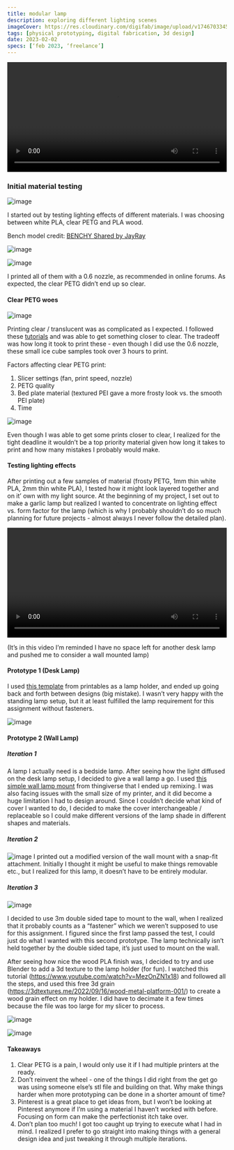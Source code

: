 ```yaml
---
title: modular lamp
description: exploring different lighting scenes
imageCover: https://res.cloudinary.com/digifab/image/upload/v1746703345/portfolio/experiments/lamp/R0000938_Large_lllnds_wgwiww.jpg
tags: [physical prototyping, digital fabrication, 3d design]
date: 2023-02-02
specs: [‘feb 2023, ‘freelance’]
---
```


<video width="100%" controls>
  <source
    src="https://res.cloudinary.com/digifab/video/upload/v1715214520/digital-fab/a6/lampvid_kn0kfl.mp4
  "
    type="video/mp4"
  />
</video>

### Initial material testing

![image](https://res.cloudinary.com/digifab/image/upload/v1714612599/digital-fab/a6/LIGHTSON_RL_t4vpzh.gif)

I started out by testing lighting effects of different materials. I was choosing between white PLA, clear PETG and PLA wood.

Bench model credit: [BENCHY Shared by JayRay](https://makerworld.com/en/models/15106?from=search#profileId-14865)

![image](https://res.cloudinary.com/digifab/image/upload/v1715206427/digital-fab/a6/R0000882_nv5hkh.jpg)

![image](https://res.cloudinary.com/digifab/image/upload/v1715206428/digital-fab/a6/R0000898_obw4vc.jpg)

I printed all of them with a 0.6 nozzle, as recommended in online forums. As expected, the clear PETG didn’t end up so clear.

#### Clear PETG woes

![image](https://res.cloudinary.com/digifab/image/upload/v1715206430/digital-fab/a6/R0000900_d8dhpy.jpg)

Printing clear / translucent was as complicated as I expected. I followed these [tutorials](https://makerworld.com/en/models/38421?from=search#profileId-37238)
and was able to get something closer to clear. The tradeoff was how long it took to print these - even though I did use the 0.6 nozzle, these small ice cube samples took over 3 hours to print.

Factors affecting clear PETG print:

1. Slicer settings (fan, print speed, nozzle)
2. PETG quality
3. Bed plate material (textured PEI gave a more frosty look vs. the smooth PEI plate)
4. Time

![image](https://res.cloudinary.com/digifab/image/upload/v1715206438/digital-fab/a6/R0000904_zmgkrz.jpg)

Even though I was able to get some prints closer to clear, I realized for the tight deadline it wouldn’t be a top priority material given how long it takes to print and how many mistakes I probably would make.

#### Testing lighting effects

After printing out a few samples of material (frosty PETG, 1mm thin white PLA, 2mm thin white PLA), I tested how it might look layered together and on it’ own with my light source. At the beginning of my project, I set out to make a garlic lamp but realized I wanted to concentrate on lighting effect vs. form factor for the lamp (which is why I probably shouldn’t do so much planning for future projects - almost always I never follow the detailed plan).

<video width="100%" controls>
  <source
    src="https://res.cloudinary.com/digifab/video/upload/v1715152345/digital-fab/a6/lighttestt_srjxkb.mp4"
    type="video/mp4"
  />
</video>

(It’s in this video I’m reminded I have no space left for another desk lamp and pushed me to consider a wall mounted lamp)

#### Prototype 1 (Desk Lamp)

I used [this template](https://www.printables.com/model/724204-lamp-base/files) from printables as a lamp holder, and ended up going back and forth between designs (big mistake). I wasn’t very happy with the standing lamp setup, but it at least fulfilled the lamp requirement for this assignment without fasteners.

![image](https://res.cloudinary.com/digifab/image/upload/v1715207246/digital-fab/a6/lamp1_iskzr4.png)

#### Prototype 2 (Wall Lamp)

##### Iteration 1

A lamp I actually need is a bedside lamp. After seeing how the light diffused on the desk lamp setup, I decided to give a wall lamp a go.
I used [this simple wall lamp mount](https://www.thingiverse.com/thing:2138676) from thingiverse that I ended up remixing. I was also facing issues with the small size of my printer, and it did become a huge limitation I had to design around. Since I couldn’t decide what kind of cover I wanted to do, I decided to make the cover interchangeable / replaceable so I could make different versions of the lamp shade in different shapes and materials.

##### Iteration 2

![image](https://res.cloudinary.com/digifab/image/upload/v1715207525/digital-fab/a6/R0000916_Large_aznhnt.jpg)
I printed out a modified version of the wall mount with a snap-fit attachment. Initially I thought it might be useful to make things removable etc., but I realized for this lamp, it doesn’t have to be entirely modular.

##### Iteration 3

![image](https://res.cloudinary.com/digifab/image/upload/v1715207748/digital-fab/a6/sideview1_cmzq6g.png)

I decided to use 3m double sided tape to mount to the wall, when I realized that it probably counts as a “fastener” which we weren’t supposed to use for this assignment. I figured since the first lamp passed the test, I could just do what I wanted with this second prototype. The lamp technically isn’t held together by the double sided tape, it’s just used to mount on the wall.

After seeing how nice the wood PLA finish was, I decided to try and use Blender to add a 3d texture to the lamp holder (for fun). I watched this tutorial (https://www.youtube.com/watch?v=MezOnZN1x18) and followed all the steps, and used this free 3d grain (https://3dtextures.me/2022/09/16/wood-metal-platform-001/) to create a wood grain effect on my holder. I did have to decimate it a few times because the file was too large for my slicer to process.

![image](https://res.cloudinary.com/digifab/image/upload/v1715208336/digital-fab/a6/lampgif_xnitj3.gif)

![image](https://res.cloudinary.com/digifab/image/upload/v1715208467/digital-fab/a6/R0000938_Large_lllnds.jpg)

#### Takeaways

1. Clear PETG is a pain, I would only use it if I had multiple printers at the ready.
2. Don’t reinvent the wheel - one of the things I did right from the get go was using someone else’s stl file and building on that. Why make things harder when more prototyping can be done in a shorter amount of time?
3. Pinterest is a great place to get ideas from, but I won’t be looking at Pinterest anymore if I’m using a material I haven’t worked with before. Focusing on form can make the perfectionist itch take over.
4. Don’t plan too much! I got too caught up trying to execute what I had in mind. I realized I prefer to go straight into making things with a general design idea and just tweaking it through multiple iterations.
